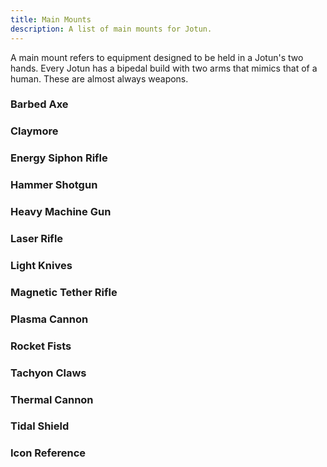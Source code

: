 ```yaml
---
title: Main Mounts
description: A list of main mounts for Jotun.
---
```



A main mount refers to equipment designed to be held in a Jotun's two hands. Every Jotun has a bipedal build with two arms that mimics that of a human. These are almost always weapons.

### Barbed Axe

<MountBlock
    tags="Main Melee, Kinetic"
    threat="1"
    attack="1d6"
    details="On a hit, the target makes a chassis check. On a failure, they are grappled."
    description="The EM-62 Barbed Axe is an anti-mech axe manufactured by Escheron Armory. It is a heavy melee weapon with barbs that catch and tear into armor. Targets struck by this axe are unable to move until the axe is freed from their mech." />

### Claymore

<MountBlock
    tags="Main Melee, Kinetic"
    threat="2"
    attack="1d8"
    details="Increase armor by +4 against melee attacks ."
    description="The EM-8 Claymore is an anti-mech sword manufactured by Escheron Armory. It is a powerful and potent melee weapon, capable of severing mech limbs and piercing cockpits. It is extremely durable and excels as a defensive option when confronted with an opposing mech in melee." />

### Energy Siphon Rifle

<MountBlock
    tags="Main Rifle, Energy, AP"
    range="6"
    attack="1d4"
    details="• Gain an energy shield with an HP value equal to the damage dealt.
    • On a 4, one random mount or system on the mech gains the disabled condition."
    description="The DR-28 Energy Siphon Rifle is an anti-mech, anti-system rifle manufactured by Dretyl Armory. The rifle launches an arc of electricity that drains the power systems of the target. The arc will return power to the operating Jotun as well. This weapon does not inflict physical damage, but can be used to fully disable a system on its targets or power the operator's systems." />

### Hammer Shotgun

<MountBlock
    tags="Main CQB, Kinetic, Knockback 2"
    threat="3"
    attack="1d6"
    details="If the target is knocked into an obstacle heavier than themselves, they must make a chassis check. On a failure, they are knocked prone."
    description="The TS-75 Hammer Shotgun is an anti-mech, anti-personnel weapon manufactured by Tammen Armory. It is a standard Jotun weapon, excelling at destroying mechs and light infantry at close ranges. Even mechs with heavy armor will be knocked over or pushed around by the Hammer's heavy fire." />

### Heavy Machine Gun

<MountBlock
    tags="Main Rifle, Kinetic, Reliable 1"
    range="8"
    attack="1d8"
    description="The TH-38 Heavy Machine Gun is an anti-mech, anti-personnel, rapid-fire machine gun manufactured by Tammen Armory. A standard Jotun weapon, capable of eliminating an infantry platoon in seconds or chewing through light mech armor. It has few flaws beyond requiring a quick reload after continuous fire." />

### Laser Rifle

<MountBlock
    tags="Main Rifle, Energy, Heat +1"
    range="12"
    attack="1d6"
    details="Spend 1 heat to increase range by +4 and add AP."
    description="The VR-77 Laser Rifle is an anti-mech weapon manufactured by Volgor Armory. It is a standard Jotun weapon, excelling at hitting targets at long ranges with perfect accuracy. It doesn't cause massive damage, but it fires quickly, has no recoil, and is easy to aim. If a Pilot is willing to increase their mech's heat and energy consumption, shots can pierce armor." />

### Light Knives

<MountBlock
    tags="Main Melee, Energy, AP, Charged"
    threat="1"
    attack="1d8"
    heat="1"
    details="Spend 0 power to deactivate weapon. While the weapon is active, you are slowed."
    details2="Charge 1: required to attack with the weapon. Not required for consecutive attacks."
    description="The DM-43 Light Knives are an anti-mech, anti-armor, hand modification manufactured by Dretyl Armory. Instead of carrying a melee weapon, the Jotun's hands are augmented with focused plasma projectors. When activated, twin daggers extend from the Jotun's wrists. The focused plasma can cut through any mech armor, but have a significantly short range." />

### Magnetic Tether Rifle

<MountBlock
    tags="Main Rifle, Energy"
    line="8"
    attack="1d4"
    details="Metal targets and objects hit by the attack are pulled 1d4 squares towards you."
    description="The DT-00 Magnetic Tether Rifle is a modified version of an electro-magnetic rail gun. Instead of launching a projectile at speed, it can pull large metal objects towards it when fired. This can disrupt munitions and pull several metal objects in a line straight towards the wielder." />

### Plasma Cannon

<MountBlock
    tags="Main Cannon, Energy, Charged"
    range="8"
    attack="2d8"
    details="Charge 1: required to fire the weapon.
    Charge 2: the weapon's range increases by 6 and attack increases by +4.
    Charge 3: the weapon's range increases by 12 and attack increases by +8."
    description="The HC-6 Plasma Cannon is an anti-mech, electro-magnetic cannon manufactured by Hadrago Armory. It is a sniper weapon, capable of launching bolts of plasma with great accuracy up to a mile away. Each shot requires an extensive charge up time before firing though and once the cylinder runs empty there is no way to reload the weapon in the middle of a mission." />

### Rocket Fists

<MountBlock
    tags="Main Melee, Kinetic, Knockback 2"
    threat="1"
    attack="1d6"
    details="Take 1 heat to increase damage to d8, increase knockback by 2, and have your own mech pushed 2 hexes away from the target."
    description="The EM-17 Rocket Fists are an anti-mech, hand modification manufactured by Escheron Armory. Instead of carrying a melee weapon, the Jotun's fists and elbows are augmented with thrusters that when activated provide immediate and extreme kinetic force. Blows from these fists will send most mechs flying in the opposite direction. If the Jotun is not stable, it will also be launched in the direction opposite the impact." />

### Tachyon Claws

<MountBlock
    tags="Main Melee, Kinetic, AP"
    threat="1"
    attack="1d4"
    details="Add +2 to grappling and climbing checks."
    description="The EM-44 Tachyon Claws are an anti-mech, anti-armor, hand modification manufactured by Escheron Armory. Instead of carrying a weapon, the Jotun's hands are augmented with sharp, curled claws made from an extremely durable alloy. These claws are capable of tearing any mech armor to shreds. They are also very useful for climbing and grappling." />

### Thermal Cannon

<MountBlock
    tags="Main Cannon, Incendiary, Loading"
    range="6"
    flame="1d4"
    heat="1"
    details="If you target an unoccupied hex this weapon leaves behind a thermal zone until the start of your next turn. Any character who enters the hex takes 2 flame damage and 1 heat."
    description="The KC-50 Thermal Cannon is an incendiary weapon manufactured by Klemon Armory. The cannon fires a glob of superheated thermite that sticks to and burns other mechs. Alternatively, it can blanket a small area in thermal slag to deny access to an area. It is slow to load compared to most main weapons." />

### Tidal Shield

<MountBlock
    tags="Main Melee, Kinetic, Knockback 4"
    threat="1"
    attack="Special"
    details="• To attack, make a contested chassis check to knock target back 4 squares.
    • Increase armor by +2 while holding the Tidal Shield.
    • You are slowed while holding the Tidal Shield.
    • Tidal Shield can also be placed as size 1 hard cover on the battlefield. It has 10 armor and 10 HP. It requires a chassis check to move once placed."
    description="The EM-80 Tidal Shield is a defensive utility manufactured by Escheron Armory. It is little more than naval ship armor plating constructed in the shape of a towering Jotun shield. It is resistant to all but the strongest anti-armor weapons. While not the most effective melee weapon, a strong Jotun can slam it into a foe and send them flying." />

### Icon Reference

<MountBlock
    tags="Tag 1, Tag 2, Tag 3"
    range="Range"
    blast="Blast"
    burst="Burst"
    line="Line"
    threat="Threat"
    attack="Attack"
    flame="Flame"
    heat="Heat"
    description="The above icons are used as shorthand to describe the effects of a mount. Range, blast, line, and threat are all used for determining range of effect. Attack, flame, and heat are types of attacks usually involving a dice value like 'd6'." />